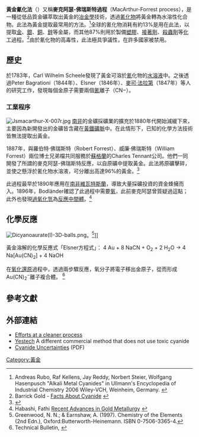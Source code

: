 '''黃金氰化法'''（{{lang-en|Gold cyanidation}}）又稱'''麥克阿瑟-佛瑞斯特過程'''（MacArthur-Forrest process），是一種從低品質金礦萃取出黃金的[[冶金學|冶金學]]技術，透過[[氰化物|氰化物]]將黃金轉為水溶性化合物。此法為黃金提取最常用的方法。<ref name=Ullmann>Andreas Rubo, Raf Kellens, Jay Reddy, Norbert Steier, Wolfgang Hasenpusch "Alkali Metal Cyanides" in Ullmann's Encyclopedia of Industrial Chemistry 2006 Wiley-VCH, Weinheim, Germany. {{DOI|10.1002/14356007.i01_i01}}</ref>全球的氰化物消耗有約13%是用在此法，以提取[[金|金]]、[[銀|銀]]、[[銅|銅]]、[[鋅|鋅]]等金屬，而其他87%則用於製備[[塑膠|塑膠]]、[[接著劑|接著劑]]、[[殺蟲劑|殺蟲劑]]等[[化工|化工]]過程。<ref>Barrick Gold - [http://www.barrick.com/CorporateResponsibility/KeyTopics/CyanideManagement/FactsAboutCyanide/default.aspx Facts About Cyanide] {{webarchive|url=https://web.archive.org/web/20100920031827/http://barrick.com/CorporateResponsibility/KeyTopics/CyanideManagement/FactsAboutCyanide/default.aspx |date=2010-09-20 }}</ref>由於氰化物的高毒性，此法極具爭議性，在許多國家被禁用。

== 歷史 ==
於1783年，Carl Wilhelm Scheele發現了黃金可溶於[[氰|氰]]化物的[[水溶液|水溶液]]中。之後透過Peter Bagrationi（1844年）、Elsner（1846年）、[[麥可·法拉第|麥可·法拉第]]（1847年）等人的研究工作，發現每個金原子需要兩個[[氰|氰]]離子（CN−）。

===工業程序===
[[File:Jsmacarthur-X-007r.jpg|thumb]]
[[南非|南非]]的金礦採礦業的擴充於1880年代開始減緩下來，主要因為新開發出的金礦皆含藏在[[黃鐵礦|黃鐵礦脈]]中。在此情形下，已知的化學方法技術皆無法提取出黃金。

1887年，{{le|約翰·史都華·麥克阿瑟|John Stewart MacArthur}}與羅伯特·佛瑞斯特（Robert Forrest）、威廉·佛瑞斯特（William Forrest）兩位博士兄弟檔共同服務於[[蘇格蘭|蘇格蘭]]的Charles Tennant公司。他們一同開發了所謂的麥克阿瑟-佛瑞斯特反應，以自原礦中提取黃金。此法將原礦擊碎，並使之懸浮於氰化物水溶液，可分離出高達96%的黃金。<ref>{{cite web|url=http://suertegold.wordpress.com/in-the-beginning-there-was-gold-1/day-52/|title=Methods to recover Gold II}}</ref>

此過程最早於1890年應用在[[南非|南非]][[維瓦特斯蘭|維瓦特斯蘭]]，導致大量採礦投資的資金蜂擁而入。1896年，Bodländer確認了此過程中需要[[氧|氧]]，此前麥克阿瑟曾質疑過這點；此外也發現[[過氧化氫|過氧化氫]]為[[反應中間體|反應中間體]]。<ref>Habashi, Fathi [http://www.ucv.ve/cifi/16%5CArticuloh.htm Recent Advances in Gold Metallurgy] {{webarchive|url=https://web.archive.org/web/20080330234816/http://www.ucv.ve/cifi/16%5CArticuloh.htm |date=2008-03-30 }}</ref>

== 化學反應 ==
[[Image:Dicyanoaurate(I)-3D-balls.png|thumb]]。<ref>Greenwood, N. N.; & Earnshaw, A. (1997). Chemistry of the Elements (2nd Edn.), Oxford:Butterworth-Heinemann. ISBN 0-7506-3365-4.</ref>]]

黃金溶解的化學反應式「Elsner方程式」：
4 Au + 8 NaCN + O<sub>2</sub>  + 2 H<sub>2</sub>O → 4 Na[Au(CN)<sub>2</sub>] + 4 NaOH

在[[氧化還原|氧化還原]]過程中，透過兩步驟反應，氧分子將電子移出金原子，從而形成Au(CN)<sub>2</sub><sup>−</sup>離子複合體。
<ref>Technical Bulletin, {{cite web |url=http://www.multimix.com.au/DOCUMENTS/Technical%20Bulletin1.pdf |title=存档副本 |accessdate=2009-10-23 |deadurl=yes |archiveurl=https://web.archive.org/web/20091023235047/http://www.multimix.com.au/DOCUMENTS/Technical%20Bulletin1.PDF |archivedate=2009-10-23 }}</ref>

== 參考文獻 ==
{{Reflist}}

== 外部連結 ==
{{Commons category|Gold mining}}
*[http://www.abc.net.au/science/news/enviro/EnviroRepublish_351793.htm Efforts at a cleaner process] {{Wayback|url=http://www.abc.net.au/science/news/enviro/EnviroRepublish_351793.htm |date=20110804214917 }}
*[http://www.yestech.com/tech/gold1.htm Yestech] {{Wayback|url=http://www.yestech.com/tech/gold1.htm |date=20111027203611 }} A different commercial method that does not use toxic cyanide
*[https://web.archive.org/web/20121021155525/http://www.earthworksaction.org/files/publications/cyanideuncertainties.pdf Cyanide Uncertainties] (PDF)


[[Category:黃金|Category:黃金]]